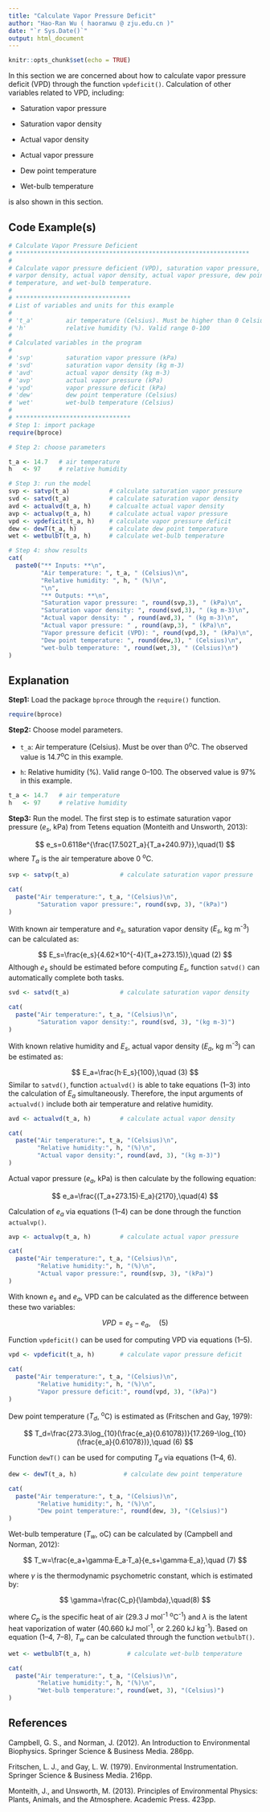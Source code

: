 ```yaml
---
title: "Calculate Vapor Pressure Deficit"
author: "Hao-Ran Wu ( haoranwu @ zju.edu.cn )"
date: "`r Sys.Date()`"
output: html_document
---
```


```r
knitr::opts_chunk$set(echo = TRUE)
```

In this section we are concerned about how to calculate vapor pressure deficit (VPD) through the function `vpdeficit()`. Calculation of other variables related to VPD, including:

-   Saturation vapor pressure

-   Saturation vapor density

-   Actual vapor density

-   Actual vapor pressure

-   Dew point temperature

-   Wet-bulb temperature

is also shown in this section.

## Code Example(s)

```r
# Calculate Vapor Pressure Deficient
# *****************************************************************
#
# Calculate vapor pressure deficient (VPD), saturation vapor pressure, saturation 
# varpor density, actual vapor density, actual vapor pressure, dew point 
# temperature, and wet-bulb temperature.
#
# ********************************
# List of variables and units for this example
#
# 't_a'         air temperature (Celsius). Must be higher than 0 Celsius
# 'h'           relative humidity (%). Valid range 0-100
#
# Calculated variables in the program
# 
# 'svp'         saturation vapor pressure (kPa)
# 'svd'         saturation vapor density (kg m-3)
# 'avd'         actual vapor density (kg m-3)
# 'avp'         actual vapor pressure (kPa)
# 'vpd'         vapor pressure deficit (kPa)
# 'dew'         dew point temperature (Celsius)
# 'wet'         wet-bulb temperature (Celsius)
#
# ********************************
# Step 1: import package
require(bproce)

# Step 2: choose parameters

t_a <- 14.7   # air temperature
h   <- 97     # relative humidity

# Step 3: run the model
svp <- satvp(t_a)           # calculate saturation vapor pressure
svd <- satvd(t_a)           # calculate saturation vapor density
avd <- actualvd(t_a, h)     # calcualte actual vapor density
avp <- actualvp(t_a, h)     # calculate actual vapor pressure
vpd <- vpdeficit(t_a, h)    # calculate vapor pressure deficit
dew <- dewT(t_a, h)         # calculate dew point temperature
wet <- wetbulbT(t_a, h)     # calculate wet-bulb temperature

# Step 4: show results
cat(
  paste0("** Inputs: **\n",
         "Air temperature: ", t_a, " (Celsius)\n",
         "Relative humidity: ", h, " (%)\n",
         "\n",
         "** Outputs: **\n",
         "Saturation vapor pressure: ", round(svp,3), " (kPa)\n",
         "Saturation vapor density: ", round(svd,3), " (kg m-3)\n",
         "Actual vapor density: " , round(avd,3), " (kg m-3)\n",
         "Actual vapor pressure: " , round(avp,3), " (kPa)\n",
         "Vapor pressure deficit (VPD): ", round(vpd,3), " (kPa)\n",
         "Dew point temperature: ", round(dew,3), " (Celsius)\n",
         "wet-bulb temperature: ", round(wet,3), " (Celsius)\n")
)
```

## Explanation

**Step1:** Load the package `bproce` through the `require()` function.

```r
require(bproce)
```

**Step2:** Choose model parameters.

-   `t_a`: Air temperature (Celsius). Must be over than 0^o^C. The observed value is 14.7^o^C in this example.

-   `h`: Relative humidity (%). Valid range 0--100. The observed value is 97% in this example.

```r
t_a <- 14.7   # air temperature
h   <- 97     # relative humidity
```

**Step3:** Run the model. The first step is to estimate saturation vapor pressure ($e_s$, kPa) from Tetens equation (Monteith and Unsworth, 2013):

$$
e_s=0.6118e^{\frac{17.502T_a}{T_a+240.97}},\quad(1)
$$ where $T_a$ is the air temperature above 0 ^o^C.

```r
svp <- satvp(t_a)              # calculate saturation vapor pressure

cat(
  paste("Air temperature:", t_a, "(Celsius)\n",
        "Saturation vapor pressure:", round(svp, 3), "(kPa)")
)
```

With known air temperature and $e_s$, saturation vapor density ($E_s$, kg m^-3^) can be calculated as:

$$
E_s=\frac{e_s}{4.62×10^{-4}(T_a+273.15)},\quad (2)
$$ Although $e_s$ should be estimated before computing $E_s$, function `satvd()` can automatically complete both tasks.

```r
svd <- satvd(t_a)              # calculate saturation vapor density

cat(
  paste("Air temperature:", t_a, "(Celsius)\n",
        "Saturation vapor density:", round(svd, 3), "(kg m-3)")
)
```

With known relative humidity and $E_s$, actual vapor density ($E_a$, kg m^-3^) can be estimated as:

$$
E_a=\frac{h·E_s}{100},\quad (3)
$$Similar to `satvd()`, function `actualvd()` is able to take equations (1--3) into the calculation of $E_a$ simultaneously. Therefore, the input arguments of `actualvd()` include both air temperature and relative humidity.

```r
avd <- actualvd(t_a, h)        # calculate actual vapor density

cat(
  paste("Air temperature:", t_a, "(Celsius)\n",
        "Relative humidity:", h, "(%)\n",
        "Actual vapor density:", round(avd, 3), "(kg m-3)")
)
```

Actual vapor pressure ($e_a$, kPa) is then calculate by the following equation:

$$
e_a=\frac{(T_a+273.15)·E_a}{2170},\quad(4)
$$

Calculation of $e_a$ via equations (1--4) can be done through the function `actualvp()`.

```r
avp <- actualvp(t_a, h)        # calculate actual vapor pressure

cat(
  paste("Air temperature:", t_a, "(Celsius)\n",
        "Relative humidity:", h, "(%)\n",
        "Actual vapor pressure:", round(svp, 3), "(kPa)")
)
```

With known $e_s$ and $e_a$, VPD can be calculated as the difference between these two variables:

$$
VPD = e_s-e_a,\quad(5)
$$

Function `vpdeficit()` can be used for computing VPD via equations (1--5).

```r
vpd <- vpdeficit(t_a, h)       # calculate vapor pressure deficit

cat(
  paste("Air temperature:", t_a, "(Celsius)\n",
        "Relative humidity:", h, "(%)\n",
        "Vapor pressure deficit:", round(vpd, 3), "(kPa)")
)
```

Dew point temperature ($T_d$, ^o^C) is estimated as (Fritschen and Gay, 1979):

$$
T_d=\frac{273.3\log_{10}(\frac{e_a}{0.61078})}{17.269-\log_{10}(\frac{e_a}{0.61078})},\quad (6)
$$

Function `dewT()` can be used for computing $T_d$ via equations (1--4, 6).

```r
dew <- dewT(t_a, h)             # calculate dew point temperature

cat(
  paste("Air temperature:", t_a, "(Celsius)\n",
        "Relative humidity:", h, "(%)\n",
        "Dew point temperature:", round(dew, 3), "(Celsius)")
)
```

Wet-bulb temperature ($T_w$, oC) can be calculated by (Campbell and Norman, 2012):

$$
T_w=\frac{e_a+\gamma·E_a·T_a}{e_s+\gamma·E_a},\quad (7)
$$

where $\gamma$ is the thermodynamic psychometric constant, which is estimated by:

$$
\gamma=\frac{C_p}{\lambda},\quad(8)
$$

where $C_p$ is the specific heat of air (29.3 J mol^-1^ ^o^C^-1^) and $\lambda$ is the latent heat vaporization of water (40.660 kJ mol^-1^, or 2.260 kJ kg^-1^). Based on equation (1--4, 7--8), $T_w$ can be calculated through the function `wetbulbT()`.

```r
wet <- wetbulbT(t_a, h)          # calculate wet-bulb temperature

cat(
  paste("Air temperature:", t_a, "(Celsius)\n",
        "Relative humidity:", h, "(%)\n",
        "Wet-bulb temperature:", round(wet, 3), "(Celsius)")
)
```

## References

Campbell, G. S., and Norman, J. (2012). An Introduction to Environmental Biophysics. Springer Science & Business Media. 286pp.

Fritschen, L. J., and Gay, L. W. (1979). Environmental Instrumentation. Springer Science & Business Media. 216pp.

Monteith, J., and Unsworth, M. (2013). Principles of Environmental Physics: Plants, Animals, and the Atmosphere. Academic Press. 423pp.
